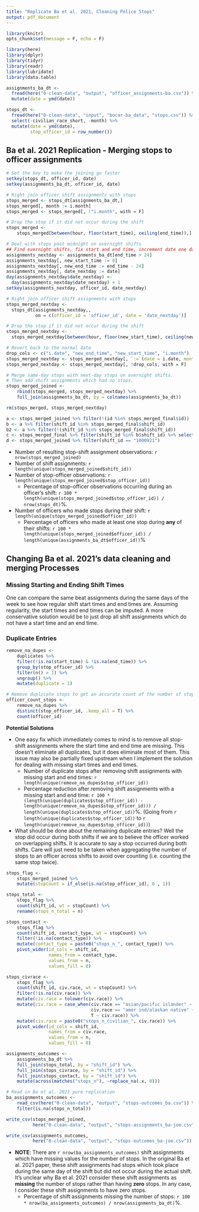 ```yaml
---
title: "Replicate Ba et al. 2021, Cleaning Police Stops"
output: pdf_document
---
```


```r
library(knitr)
opts_chunk$set(message = F, echo = F)

library(here)
library(dplyr)
library(tidyr)
library(readr)
library(lubridate)
library(data.table)
```

```r
assignments_ba_dt <-
  fread(here("0-clean-data", "output", "officer_assignments-ba.csv")) %>%
  mutate(date = ymd(date))

stops_dt <-
  fread(here("0-clean-data", "input", "bocar-ba_data", "stops.csv")) %>%
  select(-civilian_race_short, -month) %>%
  mutate(date = ymd(date),
         stop_officer_id = row_number())
```

## Ba et al. 2021 Replication - Merging stops to officer assignments

```r
# Set the key to make the joining go faster
setkey(stops_dt, officer_id, date)
setkey(assignments_ba_dt, officer_id, date)

# Right join officer shift assignments with stops
stops_merged <- stops_dt[assignments_ba_dt,]
stops_merged[, month := i.month]
stops_merged <- stops_merged[, !"i.month", with = F]

# Drop the stop if it did not occur during the shift
stops_merged <-
    stops_merged[between(hour, floor(start_time), ceiling(end_time)),]

# Deal with stops past midnight on overnight shifts
## Find overnight shifts, fix start and end time, increment date one day forward
assignments_nextday <- assignments_ba_dt[end_time > 24]
assignments_nextday[, new_start_time := 0]
assignments_nextday[, new_end_time := end_time - 24]
assignments_nextday[, date_nextday := date]
day(assignments_nextday$date_nextday) <-
  day(assignments_nextday$date_nextday) + 1
setkey(assignments_nextday, officer_id, date_nextday)

# Right join officer shift assignments with stops
stops_merged_nextday <-
  stops_dt[assignments_nextday,,
           on = c(officer_id = 'officer_id', date = 'date_nextday')]

# Drop the stop if it did not occur during the shift
stops_merged_nextday <-
  stops_merged_nextday[between(hour, floor(new_start_time), ceiling(new_end_time)),]

# Revert back to the normal date
drop_cols <- c("i.date", "new_end_time", "new_start_time", "i.month")
stops_merged_nextday <- stops_merged_nextday[, `:=`(date = i.date, month = i.month)]
stops_merged_nextday <- stops_merged_nextday[, !drop_cols, with = F]

# Merge same-day stops with next-day stops on overnight shifts.
# Then add shift assignments which had no stops.
stops_merged_joined <-
    rbind(stops_merged, stops_merged_nextday) %>%
    full_join(assignments_ba_dt, by = colnames(assignments_ba_dt))

rm(stops_merged, stops_merged_nextday)

a <- stops_merged_joined %>% filter(!(id %in% stops_merged_final$id))
b <- a %>% filter(shift_id %in% stops_merged_final$shift_id)
b2 <- a %>% filter(!(shift_id %in% stops_merged_final$shift_id))
c <- stops_merged_final %>% filter(shift_id %in% b$shift_id) %>% select(shift_id, stop_officer_id, time, start_time, end_time, date)
d <- stops_merged_joined %>% filter(shift_id == "1000921")
```

* Number of resulting stop-shift assignment observations: `r nrow(stops_merged_joined)`
* Number of shift assignments: `r length(unique(stops_merged_joined$shift_id))`
* Number of stop-officer observations: `r length(unique(stops_merged_joined$stop_officer_id))`
    * Percentage of stop-officer observations occurring during an officer's shift: `r 100 * length(unique(stops_merged_joined$stop_officer_id)) / nrow(stops_dt)`%.
* Number of officers who made stops during their shift: `r length(unique(stops_merged_joined$officer_id))`
    * Percentage of officers who made at least one stop during **any** of their shifts: `r 100 * length(unique(stops_merged_joined$officer_id)) / length(unique(assignments_ba_dt$officer_id))`%

## Changing Ba et al. 2021's data cleaning and merging Processes

### Missing Starting and Ending Shift Times

One can compare the same beat assignments during the same days of the week to see how regular shift start times and end times are. Assuming regularity, the start times and end times can be imputed. A more conservative solution would be to just drop all shift assignments which do not have a start time and an end time.

### Duplicate Entries

```r
remove_na_dupes <-
    duplicates %>%
    filter(!is.na(start_time) & !is.na(end_time)) %>%
    group_by(stop_officer_id) %>%
    filter(n() > 1) %>%
    ungroup() %>%
    mutate(duplicate = 1)

# Remove duplicate stops to get an accurate count of the number of stops per officer
officer_count_stops <-
    remove_na_dupes %>%
    distinct(stop_officer_id, .keep_all = T) %>%
    count(officer_id)
```
    
**Potential Solutions**  

* One easy fix which immediately comes to mind is to remove all stop-shift assignments where the start time and end time are missing. This doesn't eliminate all duplicates, but it does eliminate most of them. This issue may also be partially fixed upstream when I implement the solution for dealing with missing start times and end times.
    * Number of duplicate stops after removing shift assignments with missing start and end times: `r length(unique(remove_na_dupes$stop_officer_id))` 
    * Percentage reduction after removing shift assignments with a missing start and end time: `r 100 * (length(unique(duplicates$stop_officer_id)) - length(unique(remove_na_dupes$stop_officer_id))) / length(unique(duplicates$stop_officer_id))`%. (Going from `r length(unique(duplicates$stop_officer_id))` to `r length(unique(remove_na_dupes$stop_officer_id))`)
* What should be done about the remaining duplicate entries? Well the stop did occur during both shifts if we are to believe the officer worked on overlapping shifts. It is accurate to say a stop occurred during both shifts. Care will just need to be taken when aggregating the number of stops to an officer across shifts to avoid over counting (i.e. counting the same stop twice).

```r
stops_flag <-
    stops_merged_joined %>%
    mutate(stopCount = if_else(is.na(stop_officer_id), 0 , 1))

stops_total <-
    stops_flag %>%
    count(shift_id, wt = stopCount) %>%
    rename(stops_n_total = n)

stops_contact <-
    stops_flag %>%
    count(shift_id, contact_type, wt = stopCount) %>%
    filter(!is.na(contact_type)) %>%
    mutate(contact_type = paste0("stops_n_", contact_type)) %>%
    pivot_wider(id_cols = shift_id,
                names_from = contact_type,
                values_from = n,
                values_fill = 0)

stops_civrace <-
    stops_flag %>%
    count(shift_id, civ.race, wt = stopCount) %>%
    filter(!is.na(civ.race)) %>%
    mutate(civ.race = tolower(civ.race)) %>%
    mutate(civ.race = case_when(civ.race == "asian/pacific islander" ~ "aapi",
                                civ.race == "amer ind/alaskan native" ~ "aian",
                                T ~ civ.race)) %>%
    mutate(civ.race = paste0("stops_n_civilian_", civ.race)) %>%
    pivot_wider(id_cols = shift_id,
                names_from = civ.race,
                values_from = n,
                values_fill = 0)

assignments_outcomes <-
    assignments_ba_dt %>%
    full_join(stops_total, by = "shift_id") %>%
    full_join(stops_civrace, by = "shift_id") %>%
    full_join(stops_contact, by = "shift_id") %>%
    mutate(across(matches("stops_n"), ~replace_na(.x, 0)))

# Read in Ba et al. 2021 pure replication
ba_assignments_outcomes <-
    read_csv(here("0-clean-data", "output", "stops-outcomes_ba.csv")) %>%
    filter(is.na(stops_n_total))

write_csv(stops_merged_joined,
          here("0-clean-data", "output", "stops-assignments_ba-joe.csv"))

write_csv(assignments_outcomes,
          here("0-clean-data", "output", "stops-outcomes_ba-joe.csv"))
```

* **NOTE**: There are `r nrow(ba_assignments_outcomes)` shift assignments which have missing values for the number of stops. In the original Ba et al. 2021 paper, these shift assignments had stops which took place during the same day of the shift but did not occur during the actual shift. It's unclear why Ba et al. 2021 consider these shift assignments as **missing** the number of stops rather than having **zero** stops. In any case, I consider these shift assignments to have zero stops.
    * Percentage of shift assignments missing the number of stops: `r 100 * nrow(ba_assignments_outcomes) / nrow(assignments_ba_dt)`%.
